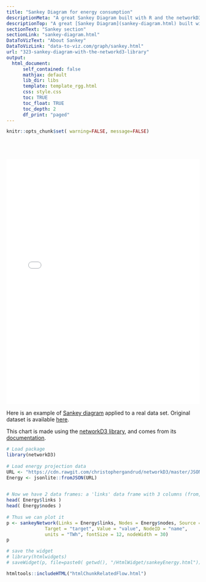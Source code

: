 ```yaml
---
title: "Sankey Diagram for energy consumption"
descriptionMeta: "A great Sankey Diagram built with R and the networkD3 package. Show the flow of energy. Reproducible code provided"
descriptionTop: "A great [Sankey Diagram](sankey-diagram.html) built with `R` and the `networkD3` package. Shows the flow of energy.  Chart is interactive: move nodes if necessary, hover links for more information."
sectionText: "Sankey section"
sectionLink: "sankey-diagram.html"
DataToVizText: "About Sankey"
DataToVizLink: "data-to-viz.com/graph/sankey.html"
url: "323-sankey-diagram-with-the-networkd3-library"
output:
  html_document:
      self_contained: false    
      mathjax: default
      lib_dir: libs
      template: template_rgg.html
      css: style.css
      toc: TRUE
      toc_float: TRUE
      toc_depth: 2
      df_print: "paged"
---
```



```r
knitr::opts_chunk$set( warning=FALSE, message=FALSE)
```

<div class="container" style="padding-top: 50px">



<center><iframe src="HtmlWidget/sankeyEnergy.html" height="640" width="100%" style="border:none;"></iframe></center>


Here is an example of [Sankey diagram](sankey-diagram.html) applied to a real data set. Original dataset is available [here](https://cdn.rawgit.com/christophergandrud/networkD3/master/JSONdata/energy.json). 

This chart is made using the [networkD3 library](sankey-diagram.html), and comes from its [documentation](https://christophergandrud.github.io/networkD3/).


```r
# Load package
library(networkD3)
 
# Load energy projection data
URL <- "https://cdn.rawgit.com/christophergandrud/networkD3/master/JSONdata/energy.json"
Energy <- jsonlite::fromJSON(URL)

 
# Now we have 2 data frames: a 'links' data frame with 3 columns (from, to, value), and a 'nodes' data frame that gives the name of each node.
head( Energy$links )
head( Energy$nodes )
 
# Thus we can plot it
p <- sankeyNetwork(Links = Energy$links, Nodes = Energy$nodes, Source = "source",
              Target = "target", Value = "value", NodeID = "name",
              units = "TWh", fontSize = 12, nodeWidth = 30)
p

# save the widget
# library(htmlwidgets)
# saveWidget(p, file=paste0( getwd(), "/HtmlWidget/sankeyEnergy.html"))
```





</div>



```r
htmltools::includeHTML("htmlChunkRelatedFlow.html")
```

